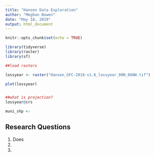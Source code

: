 ```yaml
---
title: "Hansen Data Exploration"
author: "Meghan Bowen"
date: "May 18, 2019"
output: html_document
---
```


```r
knitr::opts_chunk$set(echo = TRUE)
```


```r

library(tidyverse)
library(raster)
library(sf)

```


```r

##load rasters

lossyear <- raster("Hansen_GFC-2018-v1.6_lossyear_00N_080W.tif")

plot(lossyear)


##what is projection?
lossyear@crs
```


```r

muni_shp <- 

```


## Research Questions

1. Does 
2.
3.
